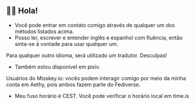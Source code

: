 
## 👋🏿 Hola!

- Você pode entrar em contato comigo através de qualquer um dos métodos listados acima.
- Posso ler, escrever e entender inglês e espanhol com fluência, então sinta-se à vontade para usar qualquer um.

<StyledBlockquote blockquoteType={BlockquoteType.Info}>
Para qualquer outro idioma, será utilizado um tradutor. Desculpas!
</StyledBlockquote>

- Também estou disponível em <A h="https://www.pixiv.net/en/users/98072277">pixiv</A>.

<StyledBlockquote blockquoteType={BlockquoteType.Tip}>
Usuários do Misskey.io: vocês podem interagir comigo por meio da minha conta em <A h="https://aethy.com/@di_xiv">Aethy</A>, pois ambos fazem parte do <A h="https://pt.wikipedia.org/wiki/Fediverse">Fediverse</A>.
</StyledBlockquote>

- Meu fuso horário é CEST. Você pode verificar o horário local em <A h="https://time.is/CEST">time.is</A>
